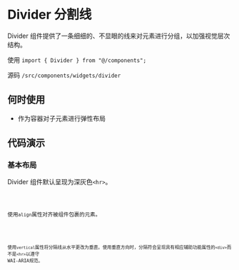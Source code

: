 # Divider 分割线

Divider 组件提供了一条细细的、不显眼的线来对元素进行分组，以加强视觉层次结构。

使用 `import { Divider } from "@/components";`

源码 `/src/components/widgets/divider`

## 何时使用

* 作为容器对子元素进行弹性布局

## 代码演示

### 基本布局

Divider 组件默认呈现为深灰色`<hr>`。

<code src='./demos/basic' />

使用`align`属性对齐被组件包裹的元素。

<code src='./demos/variant' />

使用`vertical`属性将分隔线从水平更改为垂直。使用垂直方向时，分隔符会呈现具有相应辅助功能属性的`<div>`而不是`<hr>`以遵守 WAI-ARIA规范。

<code src='./demos/vertical' />